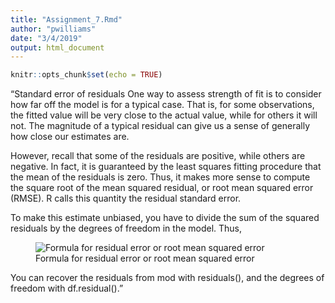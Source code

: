 ```yaml
---
title: "Assignment_7.Rmd"
author: "pwilliams"
date: "3/4/2019"
output: html_document
---
```


```r
knitr::opts_chunk$set(echo = TRUE)
```

"Standard error of residuals
One way to assess strength of fit is to consider how far off the model is for a typical case. That is, for some observations, the fitted value will be very close to the actual value, while for others it will not. The magnitude of a typical residual can give us a sense of generally how close our estimates are.

However, recall that some of the residuals are positive, while others are negative. In fact, it is guaranteed by the least squares fitting procedure that the mean of the residuals is zero. Thus, it makes more sense to compute the square root of the mean squared residual, or root mean squared error (RMSE). R calls this quantity the residual standard error.

To make this estimate unbiased, you have to divide the sum of the squared residuals by the degrees of freedom in the model. Thus,

![Formula for residual error or root mean squared error](../../../RMSE_formula.png)

You can recover the residuals from mod with residuals(), and the degrees of freedom with df.residual()."